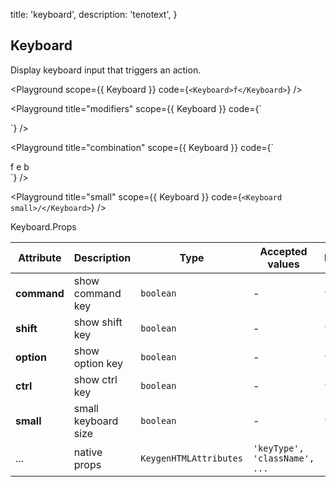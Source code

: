 
  title: 'keyboard',
  description: 'tenotext',
}

## Keyboard

Display keyboard input that triggers an action.

<Playground
  scope={{ Keyboard }}
  code={`
<Keyboard>f</Keyboard>
`} />

<Playground
  title="modifiers"
  scope={{ Keyboard }}
  code={`
<div>
  <Keyboard command />
  <Keyboard shift />
  <Keyboard option />
  <Keyboard ctrl />
</div>
`} />

<Playground
  title="combination"
  scope={{ Keyboard }}
  code={`
<div>
  <Keyboard command>f</Keyboard>
  <Keyboard shift>e</Keyboard>
  <Keyboard option ctrl>b</Keyboard>
</div>
`} />

<Playground
  title="small"
  scope={{ Keyboard }}
  code={`
<Keyboard small>/</Keyboard>
`} />

<Attributes>
<Attributes.Title>Keyboard.Props</Attributes.Title>

| Attribute | Description | Type | Accepted values | Default
| ---------- | ---------- | ---- |  -------------- | ------ |
| **command** | show command key | `boolean` | - | `false` |
| **shift** | show shift key | `boolean` | - | `false` |
| **option** | show option key | `boolean` | - | `false` |
| **ctrl** | show ctrl key | `boolean` | - | `false` |
| **small** | small keyboard size | `boolean` | - | `false` |
| ... | native props | `KeygenHTMLAttributes` | `'keyType', 'className', ...` | - |

</Attributes>

